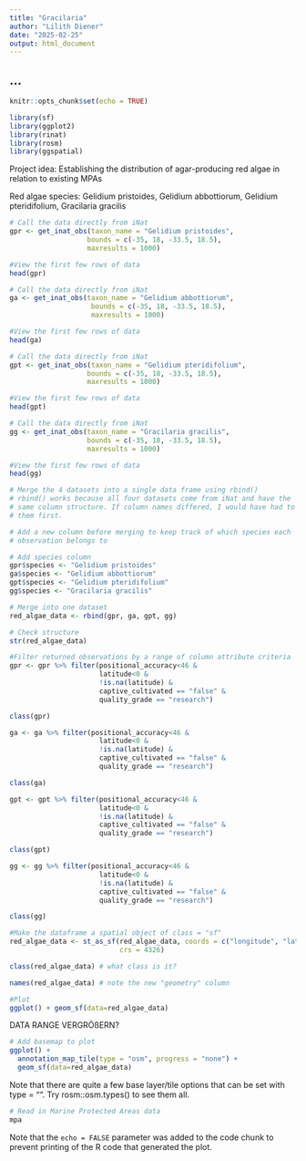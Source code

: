 ```yaml
---
title: "Gracilaria"
author: "Lilith Diener"
date: "2025-02-25"
output: html_document
---
```


## ...

```r
knitr::opts_chunk$set(echo = TRUE)
```

```r

library(sf)
library(ggplot2)
library(rinat)
library(rosm)
library(ggspatial)
```

Project idea: Establishing the distribution of agar-producing red algae in 
relation to existing MPAs

Red algae species: Gelidium pristoides, Gelidium abbottiorum, 
Gelidium pteridifolium, Gracilaria gracilis

```r
# Call the data directly from iNat
gpr <- get_inat_obs(taxon_name = "Gelidium pristoides",
                   bounds = c(-35, 18, -33.5, 18.5),
                   maxresults = 1000)

#View the first few rows of data
head(gpr)

# Call the data directly from iNat
ga <- get_inat_obs(taxon_name = "Gelidium abbottiorum",
                    bounds = c(-35, 18, -33.5, 18.5),
                    maxresults = 1000)

#View the first few rows of data
head(ga)

# Call the data directly from iNat
gpt <- get_inat_obs(taxon_name = "Gelidium pteridifolium",
                   bounds = c(-35, 18, -33.5, 18.5),
                   maxresults = 1000)

#View the first few rows of data
head(gpt)

# Call the data directly from iNat
gg <- get_inat_obs(taxon_name = "Gracilaria gracilis",
                   bounds = c(-35, 18, -33.5, 18.5),
                   maxresults = 1000)

#View the first few rows of data
head(gg)
```

```r
# Merge the 4 datasets into a single data frame using rbind()
# rbind() works because all four datasets come from iNat and have the 
# same column structure. If column names differed, I would have had to standardise 
# them first.

# Add a new column before merging to keep track of which species each 
# observation belongs to

# Add species column
gpr$species <- "Gelidium pristoides"
ga$species <- "Gelidium abbottiorum"
gpt$species <- "Gelidium pteridifolium"
gg$species <- "Gracilaria gracilis"

# Merge into one dataset
red_algae_data <- rbind(gpr, ga, gpt, gg)

# Check structure
str(red_algae_data)
```

```r
#Filter returned observations by a range of column attribute criteria
gpr <- gpr %>% filter(positional_accuracy<46 & 
                      latitude<0 &
                      !is.na(latitude) &
                      captive_cultivated == "false" &
                      quality_grade == "research")

class(gpr)

ga <- ga %>% filter(positional_accuracy<46 & 
                      latitude<0 &
                      !is.na(latitude) &
                      captive_cultivated == "false" &
                      quality_grade == "research")

class(ga)

gpt <- gpt %>% filter(positional_accuracy<46 & 
                      latitude<0 &
                      !is.na(latitude) &
                      captive_cultivated == "false" &
                      quality_grade == "research")

class(gpt)

gg <- gg %>% filter(positional_accuracy<46 & 
                      latitude<0 &
                      !is.na(latitude) &
                      captive_cultivated == "false" &
                      quality_grade == "research")

class(gg)
```

```r
#Make the dataframe a spatial object of class = "sf"
red_algae_data <- st_as_sf(red_algae_data, coords = c("longitude", "latitude"), 
                           crs = 4326)

class(red_algae_data) # what class is it?

names(red_algae_data) # note the new "geometry" column
```

```r
#Plot
ggplot() + geom_sf(data=red_algae_data)
```

DATA RANGE VERGRÖßERN?

```r
# Add basemap to plot
ggplot() + 
  annotation_map_tile(type = "osm", progress = "none") + 
  geom_sf(data=red_algae_data)
```

Note that there are quite a few base layer/tile options that can be set with type = "". Try rosm::osm.types() to see them all.

```r
# Read in Marine Protected Areas data
mpa 

```

Note that the `echo = FALSE` parameter was added to the code chunk to prevent printing of the R code that generated the plot.

